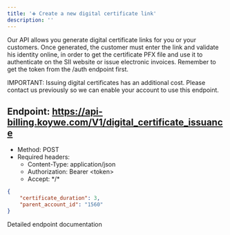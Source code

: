 ```yaml
---
title: '➕ Create a new digital certificate link'
description: ''
---
```


Our API allows you generate digital certificate links for you or your customers. Once generated, the customer must enter
the link and validate his identity online, in order to get the certificate PFX file and use it to authenticate on the SII
website or issue electronic invoices. Remember to get the token from the /auth endpoint first.

IMPORTANT: Issuing digital certificates has an additional cost. Please contact us previously so we can enable your account to
use this endpoint.


## Endpoint: https://api-billing.koywe.com/V1/digital_certificate_issuance
* Method: POST
* Required headers:
  * Content-Type: application/json
  * Authorization: Bearer \<token\>
  * Accept: \*/\*

```json
{
    "certificate_duration": 3,
    "parent_account_id": "1560"
}
```


<CardGroup cols={1}>
    <Card
        title="API Reference POST /digital_certificate_issuance"
        icon="terminal"
        href="/api-reference/endpoint/create-a-new-digital-certificate-link"
    >
        Detailed endpoint documentation
    </Card>
</CardGroup>